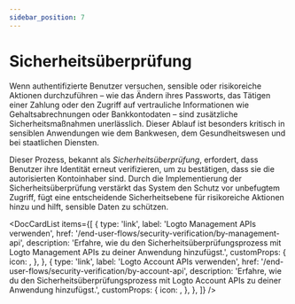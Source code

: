 ```yaml
---
sidebar_position: 7
---
```



# Sicherheitsüberprüfung

Wenn authentifizierte Benutzer versuchen, sensible oder risikoreiche Aktionen durchzuführen – wie das Ändern ihres Passworts, das Tätigen einer Zahlung oder den Zugriff auf vertrauliche Informationen wie Gehaltsabrechnungen oder Bankkontodaten – sind zusätzliche Sicherheitsmaßnahmen unerlässlich. Dieser Ablauf ist besonders kritisch in sensiblen Anwendungen wie dem Bankwesen, dem Gesundheitswesen und bei staatlichen Diensten.

Dieser Prozess, bekannt als _Sicherheitsüberprüfung_, erfordert, dass Benutzer ihre Identität erneut verifizieren, um zu bestätigen, dass sie die autorisierten Kontoinhaber sind. Durch die Implementierung der Sicherheitsüberprüfung verstärkt das System den Schutz vor unbefugtem Zugriff, fügt eine entscheidende Sicherheitsebene für risikoreiche Aktionen hinzu und hilft, sensible Daten zu schützen.

<DocCardList
  items={[
    {
      type: 'link',
      label: 'Logto Management APIs verwenden',
      href: '/end-user-flows/security-verification/by-management-api',
      description:
        'Erfahre, wie du den Sicherheitsüberprüfungsprozess mit Logto Management APIs zu deiner Anwendung hinzufügst.',
      customProps: {
        icon: <SecurityIcon />,
      },
    },
    {
      type: 'link',
      label: 'Logto Account APIs verwenden',
      href: '/end-user-flows/security-verification/by-account-api',
      description:
        'Erfahre, wie du den Sicherheitsüberprüfungsprozess mit Logto Account APIs zu deiner Anwendung hinzufügst.',
      customProps: {
        icon: <SecurityIcon />,
      },
    },
  ]}
/>
